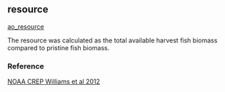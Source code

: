 ## resource

[ao_resource](https://github.com/OHI-Science/mhi/blob/master/region2017/layers/)

The resource was calculated as the total available harvest fish biomass compared to pristine fish biomass.

### Reference

[NOAA CREP Williams et al 2012](NA)